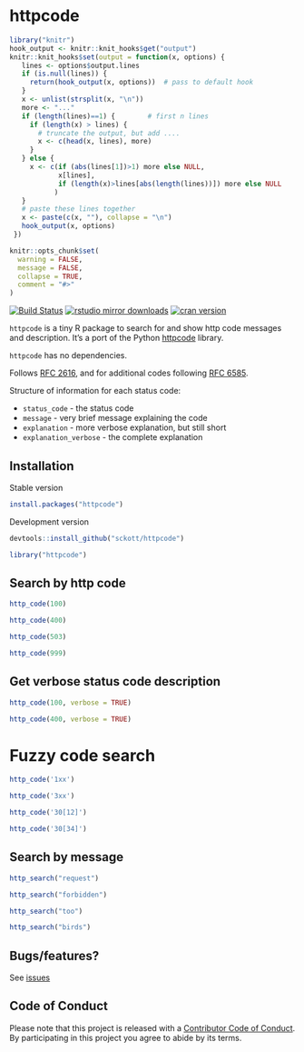 httpcode
========

```r
library("knitr")
hook_output <- knitr::knit_hooks$get("output")
knitr::knit_hooks$set(output = function(x, options) {
   lines <- options$output.lines
   if (is.null(lines)) {
     return(hook_output(x, options))  # pass to default hook
   }
   x <- unlist(strsplit(x, "\n"))
   more <- "..."
   if (length(lines)==1) {        # first n lines
     if (length(x) > lines) {
       # truncate the output, but add ....
       x <- c(head(x, lines), more)
     }
   } else {
     x <- c(if (abs(lines[1])>1) more else NULL,
            x[lines],
            if (length(x)>lines[abs(length(lines))]) more else NULL
           )
   }
   # paste these lines together
   x <- paste(c(x, ""), collapse = "\n")
   hook_output(x, options)
 })

knitr::opts_chunk$set(
  warning = FALSE,
  message = FALSE,
  collapse = TRUE,
  comment = "#>"
)
```

[![Build Status](https://travis-ci.org/sckott/httpcode.svg)](https://travis-ci.org/sckott/httpcode)
[![rstudio mirror downloads](http://cranlogs.r-pkg.org/badges/httpcode)](https://github.com/metacran/cranlogs.app)
[![cran version](http://www.r-pkg.org/badges/version/httpcode)](https://cran.r-project.org/package=httpcode)

`httpcode` is a tiny R package to search for and show http code messages and description. It's a port of the Python [httpcode](https://github.com/rspivak/httpcode) library.

`httpcode` has no dependencies.

Follows [RFC 2616](https://www.ietf.org/rfc/rfc2616.txt), and for additional codes 
following [RFC 6585](https://tools.ietf.org/html/rfc6585).

Structure of information for each status code:

* `status_code` - the status code
* `message` - very brief message explaining the code
* `explanation` - more verbose explanation, but still short
* `explanation_verbose` - the complete explanation

## Installation

Stable version

```r
install.packages("httpcode")
```

Development version

```r
devtools::install_github("sckott/httpcode")
```

```r
library("httpcode")
```

## Search by http code

```r
http_code(100)
```

```r
http_code(400)
```

```r
http_code(503)
```

```r
http_code(999)
```

## Get verbose status code description

```r
http_code(100, verbose = TRUE)
```

```r
http_code(400, verbose = TRUE)
```

# Fuzzy code search

```r
http_code('1xx')
```

```r
http_code('3xx')
```

```r
http_code('30[12]')
```

```r
http_code('30[34]')
```

## Search by message

```r
http_search("request")
```

```r
http_search("forbidden")
```

```r
http_search("too")
```

```r
http_search("birds")
```


## Bugs/features?

See [issues](https://github.com/sckott/httpcode/issues)

## Code of Conduct

Please note that this project is released with a [Contributor Code of Conduct](CONDUCT.md). By participating in this project you agree to abide by its terms.
